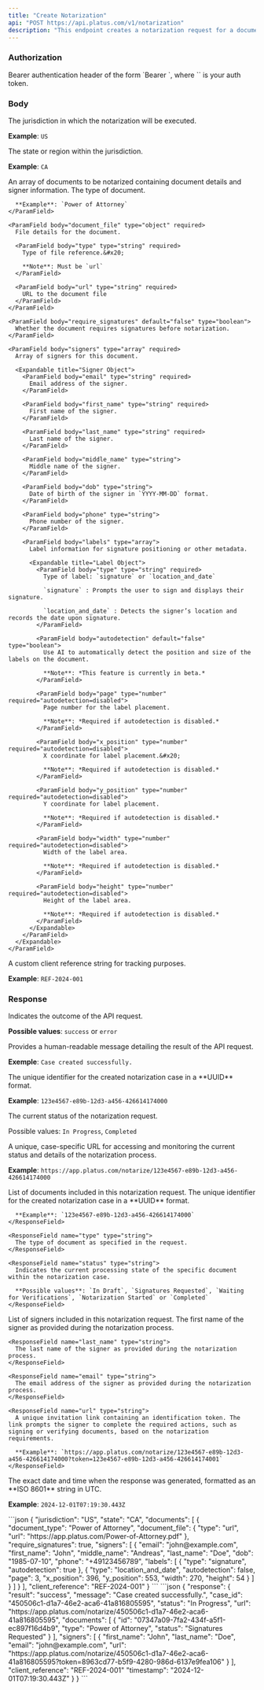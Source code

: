 ```yaml
---
title: "Create Notarization"
api: "POST https://api.platus.com/v1/notarization"
description: "This endpoint creates a notarization request for a document"
---
```


### Authorization

<ParamField header="Authorization" type="string" required>
  Bearer authentication header of the form `Bearer <token>`, where `<token>` is your auth token.
</ParamField>

### Body

<ParamField body="jurisdiction" type="string" required>
  The jurisdiction in which the notarization will be executed.

  **Example**: `US`
</ParamField>

<ParamField body="state" type="string">
  The state or region within the jurisdiction.

  **Example**: `CA`
</ParamField>

<ParamField body="documents" type="array" required>
  An array of documents to be notarized containing document details and signer information.

  <Expandable title="Document Object">
    <ParamField body="document_type" type="string">
      The type of document.

      **Example**: `Power of Attorney`
    </ParamField>

    <ParamField body="document_file" type="object" required>
      File details for the document.

      <ParamField body="type" type="string" required>
        Type of file reference.&#x20;

        **Note**: Must be `url`
      </ParamField>

      <ParamField body="url" type="string" required>
        URL to the document file
      </ParamField>
    </ParamField>

    <ParamField body="require_signatures" default="false" type="boolean">
      Whether the document requires signatures before notarization.
    </ParamField>

    <ParamField body="signers" type="array" required>
      Array of signers for this document.

      <Expandable title="Signer Object">
        <ParamField body="email" type="string" required>
          Email address of the signer.
        </ParamField>

        <ParamField body="first_name" type="string" required>
          First name of the signer.
        </ParamField>

        <ParamField body="last_name" type="string" required>
          Last name of the signer.
        </ParamField>

        <ParamField body="middle_name" type="string">
          Middle name of the signer.
        </ParamField>

        <ParamField body="dob" type="string">
          Date of birth of the signer in `YYYY-MM-DD` format.
        </ParamField>

        <ParamField body="phone" type="string">
          Phone number of the signer.
        </ParamField>

        <ParamField body="labels" type="array">
          Label information for signature positioning or other metadata.

          <Expandable title="Label Object">
            <ParamField body="type" type="string" required>
              Type of label: `signature` or `location_and_date`

              `signature` : Prompts the user to sign and displays their signature.

              `location_and_date` : Detects the signer’s location and records the date upon signature.
            </ParamField>

            <ParamField body="autodetection" default="false" type="boolean">
              Use AI to automatically detect the position and size of the labels on the document.

              **Note**: *This feature is currently in beta.*
            </ParamField>

            <ParamField body="page" type="number" required="autodetection=disabled">
              Page number for the label placement.

              **Note**: *Required if autodetection is disabled.*
            </ParamField>

            <ParamField body="x_position" type="number" required="autodetection=disabled">
              X coordinate for label placement.&#x20;

              **Note**: *Required if autodetection is disabled.*
            </ParamField>

            <ParamField body="y_position" type="number" required="autodetection=disabled">
              Y coordinate for label placement.

              **Note**: *Required if autodetection is disabled.*
            </ParamField>

            <ParamField body="width" type="number" required="autodetection=disabled">
              Width of the label area.

              **Note**: *Required if autodetection is disabled.*
            </ParamField>

            <ParamField body="height" type="number" required="autodetection=disabled">
              Height of the label area.

              **Note**: *Required if autodetection is disabled.*
            </ParamField>
          </Expandable>
        </ParamField>
      </Expandable>
    </ParamField>
  </Expandable>
</ParamField>

<ParamField body="client_reference" type="string">
  A custom client reference string for tracking purposes.

  **Example**: `REF-2024-001`
</ParamField>

### Response

<ResponseField name="result" type="string">
  Indicates the outcome of the API request.

  **Possible values**: `success` or `error`
</ResponseField>

<ResponseField name="message" type="string">
  Provides a human-readable message detailing the result of the API request.

  **Exemple**: `Case created successfully.`
</ResponseField>

<ResponseField name="case_id" type="string">
  The unique identifier for the created notarization case in a **UUID** format.

  **Example**: `123e4567-e89b-12d3-a456-426614174000`
</ResponseField>

<ResponseField name="status" type="string">
  The current status of the notarization request.

  Possible values: `In Progress`, `Completed`
</ResponseField>

<ResponseField name="url" type="string">
  A unique, case-specific URL for accessing and monitoring the current status and details of the notarization process.

  **Example**: `https://app.platus.com/notarize/123e4567-e89b-12d3-a456-426614174000`
</ResponseField>

<ResponseField name="documents" type="array">
  List of documents included in this notarization request.

  <Expandable title="Documents Response Object">
    <ResponseField name="id" type="string">
      The unique identifier for the created notarization case in a **UUID** format.

      **Example**: `123e4567-e89b-12d3-a456-426614174000`
    </ResponseField>

    <ResponseField name="type" type="string">
      The type of document as specified in the request.
    </ResponseField>

    <ResponseField name="status" type="string">
      Indicates the current processing state of the specific document within the notarization case.

      **Possible values**: `In Draft`, `Signatures Requested`, `Waiting for Verifications`, `Notarization Started` or `Completed`
    </ResponseField>
  </Expandable>
</ResponseField>

<ResponseField name="signers" type="array">
  List of signers included in this notarization request.

  <Expandable title="Signers Response Object">
    <ResponseField name="first_name" type="string">
      The first name of the signer as provided during the notarization process.
    </ResponseField>

    <ResponseField name="last_name" type="string">
      The last name of the signer as provided during the notarization process.
    </ResponseField>

    <ResponseField name="email" type="string">
      The email address of the signer as provided during the notarization process.
    </ResponseField>

    <ResponseField name="url" type="string">
      A unique invitation link containing an identification token. The link prompts the signer to complete the required actions, such as signing or verifying documents, based on the notarization requirements.

      **Example**: `https://app.platus.com/notarize/123e4567-e89b-12d3-a456-426614174000?token=123e4567-e89b-12d3-a456-426614174001`
    </ResponseField>
  </Expandable>
</ResponseField>

<ResponseField name="timestamp" type="string">
  The exact date and time when the response was generated, formatted as an **ISO 8601** string in UTC.

  **Example**: `2024-12-01T07:19:30.443Z`
</ResponseField>

<RequestExample>
  ```json
  {
    "jurisdiction": "US",
    "state": "CA",
    "documents": [
        {
            "document_type": "Power of Attorney",
            "document_file": {
                "type": "url",
                "url": "https://app.platus.com/Power-of-Attorney.pdf"
            },
            "require_signatures": true,
            "signers": [
                {
                    "email": "john@example.com",
                    "first_name": "John",
                    "middle_name": "Andreas",
                    "last_name": "Doe",
                    "dob": "1985-07-10",
                    "phone": "+49123456789",
                    "labels": [
                        {
                            "type": "signature",
                            "autodetection": true
                        },
                        {
                            "type": "location_and_date",
                            "autodetection": false,
                            "page": 3,
                            "x_position": 396,
                            "y_position": 553,
                            "width": 270,
                            "height": 54
                        }
                    ]
                }
            ]
        }
    ],
    "client_reference": "REF-2024-001"
  }
  ```
</RequestExample>

<ResponseExample>
  ```json
  {
    "response": {
        "result": "success",
        "message": "Case created successfully.",
        "case_id": "450506c1-d1a7-46e2-aca6-41a816805595",
        "status": "In Progress",
        "url": "https://app.platus.com/notarize/450506c1-d1a7-46e2-aca6-41a816805595",
        "documents": [
            {
                "id": "07347a09-7fa2-434f-a5f1-ec897f16d4b9",
                "type": "Power of Attorney",
                "status": "Signatures Requested"
            }
        ],
        "signers": [
            {
                "first_name": "John",
                "last_name": "Doe",
                "email": "john@example.com",
                "url": "https://app.platus.com/notarize/450506c1-d1a7-46e2-aca6-41a816805595?token=8963cd77-b5f9-4280-986d-6137e9fea106"
            }
        ],
        "client_reference": "REF-2024-001"
        "timestamp": "2024-12-01T07:19:30.443Z"
    }
  }
  ```
</ResponseExample>